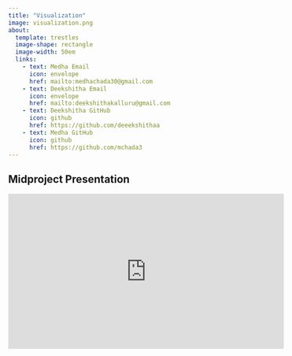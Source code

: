 ```yaml
---
title: "Visualization"
image: visualization.png
about:
  template: trestles
  image-shape: rectangle
  image-width: 50em
  links:
    - text: Medha Email
      icon: envelope
      href: mailto:medhachada30@gmail.com
    - text: Deekshitha Email
      icon: envelope
      href: mailto:deekshithakalluru@gmail.com
    - text: Deekshitha GitHub
      icon: github
      href: https://github.com/deeekshithaa
    - text: Medha GitHub
      icon: github
      href: https://github.com/mchada3
---
```


## Midproject Presentation
<iframe width="560" height="315" src="https://www.youtube.com/embed/EELNRFiy9jA" frameborder="0" allowfullscreen></iframe>
